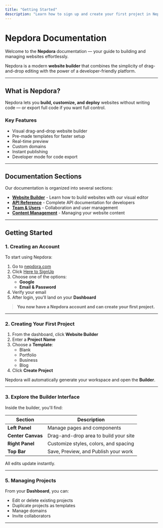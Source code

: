 ```yaml
---
title: "Getting Started"
description: "Learn how to sign up and create your first project in Nepdora."
---
```


# Nepdora Documentation

Welcome to the **Nepdora** documentation — your guide to building and managing websites effortlessly.

Nepdora is a modern **website builder** that combines the simplicity of drag-and-drop editing with the power of a developer-friendly platform.

---

## What is Nepdora?

Nepdora lets you **build, customize, and deploy** websites without writing code — or export full code if you want full control.

### Key Features

- Visual drag-and-drop website builder
- Pre-made templates for faster setup
- Real-time preview
- Custom domains
- Instant publishing
- Developer mode for code export

---

## Documentation Sections

Our documentation is organized into several sections:

- **[Website Builder](/docs/website-builder)** - Learn how to build websites with our visual editor
- **[API Reference](/docs/api)** - Complete API documentation for developers
- **[Team & Users](/docs/team-and-users)** - Collaboration and user management
- **[Content Management](/docs/content-management)** - Managing your website content

---

## Getting Started

### 1. Creating an Account

To start using Nepdora:

1. Go to [nepdora.com](https://nepdora.com)
2. Click [Here to SignUp](https://reman.nepdora.com/admin/signup)
3. Choose one of the options:
   - **Google**
   - **Email & Password**
4. Verify your email
5. After login, you'll land on your **Dashboard**

> **You now have a Nepdora account and can create your first project.**

---

### 2. Creating Your First Project

1. From the dashboard, click **Website Builder**
2. Enter a **Project Name**
3. Choose a **Template**:
   - Blank
   - Portfolio
   - Business
   - Blog
4. Click **Create Project**

Nepdora will automatically generate your workspace and open the **Builder**.

---

### 3. Explore the Builder Interface

Inside the builder, you'll find:

| Section           | Description                           |
| ----------------- | ------------------------------------- |
| **Left Panel**    | Manage pages and components           |
| **Center Canvas** | Drag-and-drop area to build your site |
| **Right Panel**   | Customize styles, colors, and spacing |
| **Top Bar**       | Save, Preview, and Publish your work  |

All edits update instantly.

---

### 5. Managing Projects

From your **Dashboard**, you can:

- Edit or delete existing projects
- Duplicate projects as templates
- Manage domains
- Invite collaborators

---
